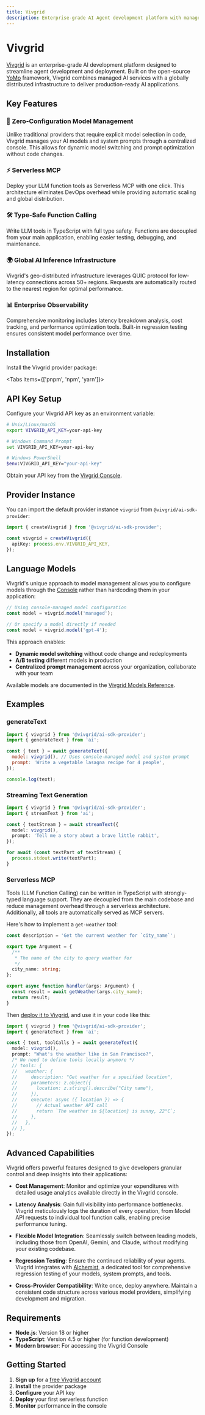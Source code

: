 ```yaml
---
title: Vivgrid
description: Enterprise-grade AI Agent development platform with managed models, serverless MCP, and global infrastructure
---
```


# Vivgrid

[Vivgrid](https://vivgrid.com) is an enterprise-grade AI development platform designed to streamline agent development and deployment. Built on the open-source [YoMo](https://github.com/yomorun/yomo) framework, Vivgrid combines managed AI services with a globally distributed infrastructure to deliver production-ready AI applications.

## Key Features

### 🚀 Zero-Configuration Model Management

Unlike traditional providers that require explicit model selection in code, Vivgrid manages your AI models and system prompts through a centralized console. This allows for dynamic model switching and prompt optimization without code changes.

### ⚡ Serverless MCP

Deploy your LLM function tools as Serverless MCP with one click. This architecture eliminates DevOps overhead while providing automatic scaling and global distribution.

### 🛠️ Type-Safe Function Calling

Write LLM tools in TypeScript with full type safety. Functions are decoupled from your main application, enabling easier testing, debugging, and maintenance.

### 🌍 Global AI Inference Infrastructure

Vivgrid's geo-distributed infrastructure leverages QUIC protocol for low-latency connections across 50+ regions. Requests are automatically routed to the nearest region for optimal performance.

### 📊 Enterprise Observability

Comprehensive monitoring includes latency breakdown analysis, cost tracking, and performance optimization tools. Built-in regression testing ensures consistent model performance over time.

## Installation

Install the Vivgrid provider package:

<Tabs items={['pnpm', 'npm', 'yarn']}>
  <Tab>
    <Snippet text="pnpm add @vivgrid/ai-sdk-provider" dark />
  </Tab>
  <Tab>
    <Snippet text="npm install @vivgrid/ai-sdk-provider" dark />
  </Tab>
  <Tab>
    <Snippet text="yarn add @vivgrid/ai-sdk-provider" dark />
  </Tab>
</Tabs>

## API Key Setup

Configure your Vivgrid API key as an environment variable:

```bash
# Unix/Linux/macOS
export VIVGRID_API_KEY=your-api-key

# Windows Command Prompt
set VIVGRID_API_KEY=your-api-key

# Windows PowerShell
$env:VIVGRID_API_KEY="your-api-key"
```

Obtain your API key from the [Vivgrid Console](https://console.vivgrid.com).

## Provider Instance

You can import the default provider instance `vivgrid` from `@vivgrid/ai-sdk-provider`:

```typescript
import { createVivgrid } from '@vivgrid/ai-sdk-provider';

const vivgrid = createVivgrid({
  apiKey: process.env.VIVGRID_API_KEY,
});
```

## Language Models

Vivgrid's unique approach to model management allows you to configure models through the [Console](https://console.vivgrid.com) rather than hardcoding them in your application:

```typescript
// Using console-managed model configuration
const model = vivgrid.model('managed');

// Or specify a model directly if needed
const model = vivgrid.model('gpt-4');
```

This approach enables:

- **Dynamic model switching** without code change and redeployments
- **A/B testing** different models in production
- **Centralized prompt management** across your organization, collaborate with your team

Available models are documented in the [Vivgrid Models Reference](https://docs.vivgrid.com/models).

## Examples

### generateText

```javascript
import { vivgrid } from '@vivgrid/ai-sdk-provider';
import { generateText } from 'ai';

const { text } = await generateText({
  model: vivgrid(), // Uses console-managed model and system prompt
  prompt: 'Write a vegetable lasagna recipe for 4 people',
});

console.log(text);
```

### Streaming Text Generation

```typescript
import { vivgrid } from '@vivgrid/ai-sdk-provider';
import { streamText } from 'ai';

const { textStream } = await streamText({
  model: vivgrid(),
  prompt: 'Tell me a story about a brave little rabbit',
});

for await (const textPart of textStream) {
  process.stdout.write(textPart);
}
```

### Serverless MCP

Tools (LLM Function Calling) can be written in TypeScript with strongly-typed language support. They are decoupled from the main codebase and reduce management overhead through a serverless architecture. Additionally, all tools are automatically served as MCP servers.

Here's how to implement a `get-weather` tool:

```typescript
const description = 'Get the current weather for `city_name`';

export type Argument = {
  /**
   * The name of the city to query weather for
   */
  city_name: string;
};

export async function handler(args: Argument) {
  const result = await getWeather(args.city_name);
  return result;
}
```

Then [deploy it to Vivgrid](https://docs.vivgrid.com/function-calling), and use it in your code like this:

```typescript
import { vivgrid } from '@vivgrid/ai-sdk-provider';
import { generateText } from 'ai';

const { text, toolCalls } = await generateText({
  model: vivgrid(),
  prompt: "What's the weather like in San Francisco?",
  /* No need to define tools locally anymore */
  // tools: {
  //   weather: {
  //     description: "Get weather for a specified location",
  //     parameters: z.object({
  //       location: z.string().describe("City name"),
  //     }),
  //     execute: async ({ location }) => {
  //       // Actual weather API call
  //       return `The weather in ${location} is sunny, 22°C`;
  //     },
  //   },
  // },
});
```

## Advanced Capabilities

Vivgrid offers powerful features designed to give developers granular control and deep insights into their applications:

- **Cost Management**: Monitor and optimize your expenditures with detailed usage analytics available directly in the Vivgrid console.

- **Latency Analysis**: Gain full visibility into performance bottlenecks. Vivgrid meticulously logs the duration of every operation, from Model API requests to individual tool function calls, enabling precise performance tuning.

- **Flexible Model Integration**: Seamlessly switch between leading models, including those from OpenAI, Gemini, and Claude, without modifying your existing codebase.

- **Regression Testing**: Ensure the continued reliability of your agents. Vivgrid integrates with [Alchemist](https://alchemist.vivgrid.com), a dedicated tool for comprehensive regression testing of your models, system prompts, and tools.

- **Cross-Provider Compatibility**: Write once, deploy anywhere. Maintain a consistent code structure across various model providers, simplifying development and migration.

## Requirements

- **Node.js**: Version 18 or higher
- **TypeScript**: Version 4.5 or higher (for function development)
- **Modern browser**: For accessing the Vivgrid Console

## Getting Started

1. **Sign up** for a [free Vivgrid account](https://console.vivgrid.com/?ref=aisdk)
2. **Install** the provider package
3. **Configure** your API key
4. **Deploy** your first serverless function
5. **Monitor** performance in the console
